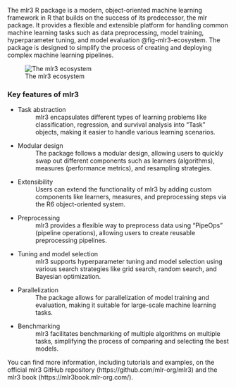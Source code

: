 The mlr3 R package is a modern, object-oriented machine learning framework in R
that builds on the success of its predecessor, the mlr package. It provides a
flexible and extensible platform for handling common machine learning tasks
such as data preprocessing, model training, hyperparameter tuning, and model
evaluation @fig-mlr3-ecosystem. The package is designed to simplify the process of creating and
deploying complex machine learning pipelines.

![The mlr3 ecosystem](https://mlr3book.mlr-org.com/chapters/chapter1/Figures/mlr3_ecosystem.svg){#fig-mlr3-ecosystem}


### Key features of mlr3

* Task abstraction 
  : mlr3 encapsulates different types of learning problems
  like classification, regression, and survival analysis into "Task" objects,
  making it easier to handle various learning scenarios.
* Modular design
  : The package follows a modular design, allowing users to quickly swap out
  different components such as learners (algorithms), measures (performance
  metrics), and resampling strategies.
* Extensibility
  : Users can extend the functionality of mlr3 by adding custom components like
  learners, measures, and preprocessing steps via the R6 object-oriented
  system.
* Preprocessing
  : mlr3 provides a flexible way to preprocess data using "PipeOps" (pipeline
  operations), allowing users to create reusable preprocessing pipelines.
* Tuning and model selection
  : mlr3 supports hyperparameter tuning and model selection using various
  search strategies like grid search, random search, and Bayesian optimization.
* Parallelization
  : The package allows for parallelization of model training and evaluation,
  making it suitable for large-scale machine learning tasks.
* Benchmarking
  : mlr3 facilitates benchmarking of multiple algorithms on multiple tasks,
  simplifying the process of comparing and selecting the best models.

You can find more information, including tutorials and examples, on the
official mlr3 GitHub repository (https://github.com/mlr-org/mlr3) and the mlr3
book (https://mlr3book.mlr-org.com/).

